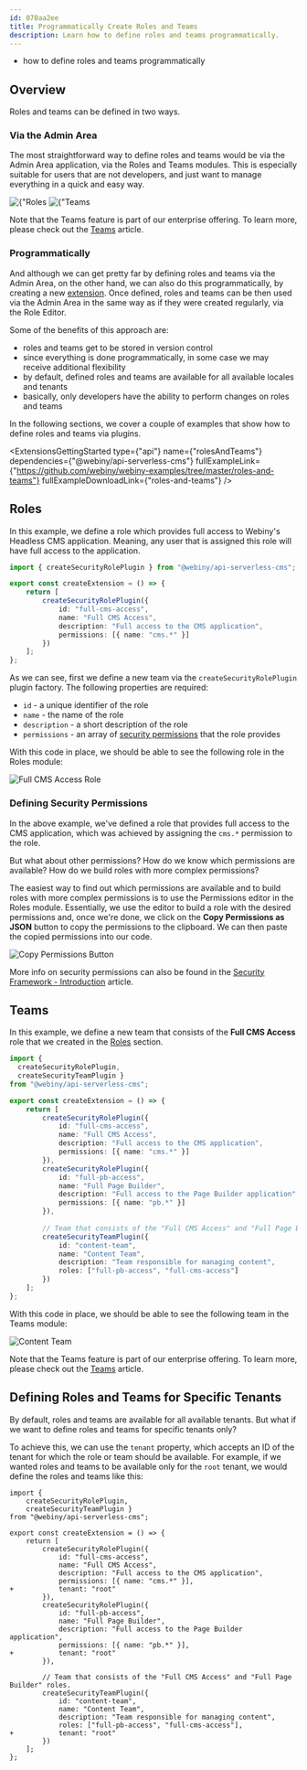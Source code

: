```yaml
---
id: 070aa2ee
title: Programmatically Create Roles and Teams
description: Learn how to define roles and teams programmatically.
---
```



<WhatYouWillLearn>
  
  - how to define roles and teams programmatically

</WhatYouWillLearn>

## Overview

Roles and teams can be defined in two ways.

### Via the Admin Area

The most straightforward way to define roles and teams would be via the Admin Area application, via the Roles and Teams modules. This is especially suitable for users that are not developers, and just want to manage everything in a quick and easy way.

<Gallery>
  <Image src={rolesModule} title={"Roles Module"} />
  <Image src={teamsModule} title={"Teams Module"} />
</Gallery>

<Alert type="info">

  Note that the Teams feature is part of our enterprise offering. To learn more, please check out the [Teams](/docs/enterprise/aacl/teams) article.   

</Alert>

### Programmatically

And although we can get pretty far by defining roles and teams via the Admin Area, on the other hand, we can also do this programmatically, by creating a new [extension](/docs/{version}/core-development-concepts/basics/extensions). Once defined, roles and teams can be then used via the Admin Area in the same way as if they were created regularly, via the Role Editor.

Some of the benefits of this approach are:

- roles and teams get to be stored in version control
- since everything is done programmatically, in some case we may receive additional flexibility
- by default, defined roles and teams are available for all available locales and tenants
- basically, only developers have the ability to perform changes on roles and teams

In the following sections, we cover a couple of examples that show how to define roles and teams via plugins.

<ExtensionsGettingStarted
  type={"api"}
  name={"rolesAndTeams"}
  dependencies={"@webiny/api-serverless-cms"}
  fullExampleLink={"https://github.com/webiny/webiny-examples/tree/master/roles-and-teams"}
  fullExampleDownloadLink={"roles-and-teams"}
/>

## Roles

In this example, we define a role which provides full access to Webiny's Headless CMS application. Meaning, any user that is assigned this role will have full access to the application.

```ts extensions/rolesAndTeams/src/index.ts
import { createSecurityRolePlugin } from "@webiny/api-serverless-cms";

export const createExtension = () => {
    return [
        createSecurityRolePlugin({
            id: "full-cms-access",
            name: "Full CMS Access",
            description: "Full access to the CMS application",
            permissions: [{ name: "cms.*" }]
        })
    ];
};
```

As we can see, first we define a new team via the `createSecurityRolePlugin` plugin factory. The following properties are required:

- `id` - a unique identifier of the role
- `name` - the name of the role
- `description` - a short description of the role
- `permissions` - an array of [security permissions](#security-permissions) that the role provides


With this code in place, we should be able to see the following role in the Roles module:

<Image src={roleInAdmin} alt="Full CMS Access Role" />

### Defining Security Permissions

In the above example, we've defined a role that provides full access to the CMS application, which was achieved by assigning the `cms.*` permission to the role.

But what about other permissions? How do we know which permissions are available? How do we build roles with more complex permissions?

The easiest way to find out which permissions are available and to build roles with more complex permissions is to use the Permissions editor in the Roles module. Essentially, we use the editor to build a role with the desired permissions and, once we're done, we click on the **Copy Permissions as JSON** button to copy the permissions to the clipboard. We can then paste the copied permissions into our code.

<Image src={copyPermissionsButton} alt="Copy Permissions Button" />

<Alert>

  More info on security permissions can also be found in the [Security Framework - Introduction](/docs/security/security-framework/introduction#permission) article.

</Alert>

## Teams

In this example, we define a new team that consists of the **Full CMS Access** role that we created in the [Roles](#roles) section.

```ts extensions/rolesAndTeams/src/index.ts
import { 
  createSecurityRolePlugin, 
  createSecurityTeamPlugin } 
from "@webiny/api-serverless-cms";

export const createExtension = () => {
    return [
        createSecurityRolePlugin({
            id: "full-cms-access",
            name: "Full CMS Access",
            description: "Full access to the CMS application",
            permissions: [{ name: "cms.*" }]
        }),
        createSecurityRolePlugin({
            id: "full-pb-access",
            name: "Full Page Builder",
            description: "Full access to the Page Builder application",
            permissions: [{ name: "pb.*" }]
        }),
        
        // Team that consists of the "Full CMS Access" and "Full Page Builder" roles.
        createSecurityTeamPlugin({
            id: "content-team",
            name: "Content Team",
            description: "Team responsible for managing content",
            roles: ["full-pb-access", "full-cms-access"]
        })
    ];
};
```

With this code in place, we should be able to see the following team in the Teams module:

<Image src={teamInAdmin} alt="Content Team" />

<Alert type="info">

  Note that the Teams feature is part of our enterprise offering. To learn more, please check out the [Teams](/docs/enterprise/aacl/teams) article.   

</Alert>

## Defining Roles and Teams for Specific Tenants

By default, roles and teams are available for all available tenants. But what if we want to define roles and teams for specific tenants only?

To achieve this, we can use the `tenant` property, which accepts an ID of the tenant for which the role or team should be available. For example, if we wanted roles and teams to be available only for the `root` tenant, we would define the roles and teams like this:

```diff-ts extensions/rolesAndTeams/src/index.ts
import { 
    createSecurityRolePlugin, 
    createSecurityTeamPlugin } 
from "@webiny/api-serverless-cms";

export const createExtension = () => {
    return [
        createSecurityRolePlugin({
            id: "full-cms-access",
            name: "Full CMS Access",
            description: "Full access to the CMS application",
            permissions: [{ name: "cms.*" }],
+           tenant: "root"
        }),
        createSecurityRolePlugin({
            id: "full-pb-access",
            name: "Full Page Builder",
            description: "Full access to the Page Builder application",
            permissions: [{ name: "pb.*" }],
+           tenant: "root"
        }),

        // Team that consists of the "Full CMS Access" and "Full Page Builder" roles.
        createSecurityTeamPlugin({
            id: "content-team",
            name: "Content Team",
            description: "Team responsible for managing content",
            roles: ["full-pb-access", "full-cms-access"],
+           tenant: "root"
        })
    ];
};
```
